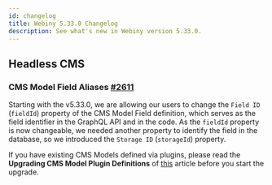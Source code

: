 ```yaml
---
id: changelog
title: Webiny 5.33.0 Changelog
description: See what's new in Webiny version 5.33.0.
---
```


## Headless CMS

### CMS Model Field Aliases [#2611](https://github.com/webiny/webiny-js/pull/2611)

Starting with the v5.33.0, we are allowing our users to change the `Field ID` (`fieldId`) property of the CMS Model Field definition, which serves as the field identifier in the GraphQL API and in the code.
As the `fieldId` property is now changeable, we needed another property to identify the field in the database, so we introduced the `Storage ID` (`storageId`) property.

If you have existing CMS Models defined via plugins, please read the **Upgrading CMS Model Plugin Definitions** of [this](/docs/headless-cms/extending/content-models-via-code-storage-id#upgrading-cms-model-plugin-definitions) article before you start the upgrade.
